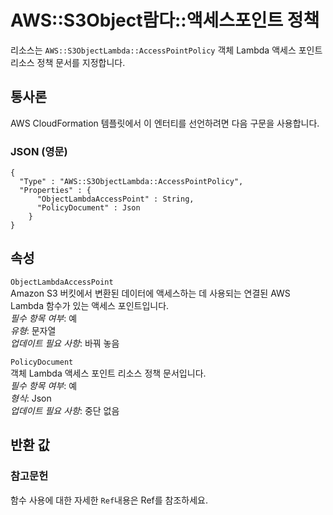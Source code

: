 # AWS::S3Object람다::액세스포인트 정책

리소스는 `AWS::S3ObjectLambda::AccessPointPolicy` 객체 Lambda 액세스 포인트 리소스 정책 문서를 지정합니다.

## 통사론

AWS CloudFormation 템플릿에서 이 엔터티를 선언하려면 다음 구문을 사용합니다.

### JSON (영문)

```
{
  "Type" : "AWS::S3ObjectLambda::AccessPointPolicy",
  "Properties" : {
      "ObjectLambdaAccessPoint" : String,
      "PolicyDocument" : Json
    }
}
```

## 속성

`ObjectLambdaAccessPoint`  
Amazon S3 버킷에서 변환된 데이터에 액세스하는 데 사용되는 연결된 AWS Lambda 함수가 있는 액세스 포인트입니다.  
_필수 항목 여부_: 예  
_유형_: 문자열  
_업데이트 필요 사항_: 바꿔 놓음

`PolicyDocument`  
객체 Lambda 액세스 포인트 리소스 정책 문서입니다.  
_필수 항목 여부_: 예  
_형식_: Json  
_업데이트 필요 사항_: 중단 없음

## 반환 값

### 참고문헌

함수 사용에 대한 자세한 `Ref`내용은 Ref를 참조하세요.
